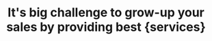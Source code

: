 ---
title: "It's big challenge to grow-up your sales by providing best {services}"
bg_image: "/assets/imgs/shape/img-s-54.png"
---